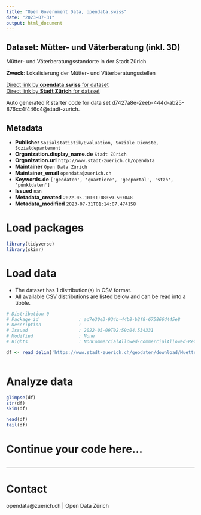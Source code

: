 ```yaml
---
title: "Open Government Data, opendata.swiss"
date: "2023-07-31"
output: html_document
---
```


## Dataset: Mütter- und Väterberatung (inkl. 3D)

Mütter- und Väterberatungsstandorte in der Stadt Zürich

**Zweck**: Lokalisierung der Mütter- und Väterberatungsstellen

[Direct link by **opendata.swiss** for dataset](https://opendata.swiss/de/dataset/mutter-und-vaterberatung)<br>
[Direct link by **Stadt Zürich** for dataset](https://data.stadt-zuerich.ch/dataset/geo_muetter__und_vaeterberatung)

Auto generated R starter code for data set d7427a8e-2eeb-444d-ab25-876cc4f446c4@stadt-zurich.

## Metadata

- **Publisher** `Sozialstatistik/Evaluation, Soziale Dienste, Sozialdepartement`
- **Organization.display_name.de** `Stadt Zürich`
- **Organization.url** `http://www.stadt-zuerich.ch/opendata`
- **Maintainer** `Open Data Zürich`
- **Maintainer_email** `opendata@zuerich.ch`
- **Keywords.de** `['geodaten', 'quartiere', 'geoportal', 'stzh', 'punktdaten']`
- **Issued** `nan`
- **Metadata_created** `2022-05-10T01:08:59.507048`
- **Metadata_modified** `2023-07-31T01:14:07.474158`


# Load packages

```r

library(tidyverse)
library(skimr)

```

# Load data

-   The dataset has 1 distribution(s) in CSV format.
-   All available CSV distributions are listed below and can be read into a tibble.

```r

# Distribution 0
# Package_id               : ad7e30e3-934b-44b8-b2f8-675866d445e8
# Description              : 
# Issued                   : 2022-05-09T02:59:04.534331
# Modified                 : None
# Rights                   : NonCommercialAllowed-CommercialAllowed-ReferenceNotRequired

df <- read_delim('https://www.stadt-zuerich.ch/geodaten/download/Muetter__und_Vaeterberatung?format=10008')



```

# Analyze data

```r

glimpse(df)
str(df)
skim(df)

head(df)
tail(df)

```

# Continue your code here...

```r

```

------------------------------------------------------------------------

# Contact

opendata@zuerich.ch | Open Data Zürich
